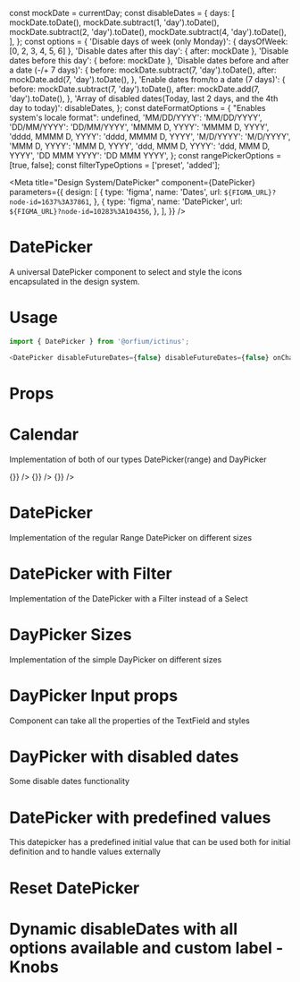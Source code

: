 const mockDate = currentDay;
const disableDates = {
  days: [
    mockDate.toDate(),
    mockDate.subtract(1, 'day').toDate(),
    mockDate.subtract(2, 'day').toDate(),
    mockDate.subtract(4, 'day').toDate(),
  ],
};
const options = {
  'Disable days of week (only Monday)': { daysOfWeek: [0, 2, 3, 4, 5, 6] },
  'Disable dates after this day': { after: mockDate },
  'Disable dates before this day': { before: mockDate },
  'Disable dates before and after a date (-/+ 7 days)': {
    before: mockDate.subtract(7, 'day').toDate(),
    after: mockDate.add(7, 'day').toDate(),
  },
  'Enable dates from/to a date (7 days)': {
    before: mockDate.subtract(7, 'day').toDate(),
    after: mockDate.add(7, 'day').toDate(),
  },
  'Array of disabled dates(Today, last 2 days, and the 4th day to today)': disableDates,
};
const dateFormatOptions = {
  "Enables system's locale format": undefined,
  'MM/DD/YYYY': 'MM/DD/YYYY',
  'DD/MM/YYYY': 'DD/MM/YYYY',
  'MMMM D, YYYY': 'MMMM D, YYYY',
  'dddd, MMMM D, YYYY': 'dddd, MMMM D, YYYY',
  'M/D/YYYY': 'M/D/YYYY',
  'MMM D, YYYY': 'MMM D, YYYY',
  'ddd, MMM D, YYYY': 'ddd, MMM D, YYYY',
  'DD MMM YYYY': 'DD MMM YYYY',
};
const rangePickerOptions = [true, false];
const filterTypeOptions = ['preset', 'added'];

<Meta
  title="Design System/DatePicker"
  component={DatePicker}
  parameters={{
    design: [
      {
        type: 'figma',
        name: 'Dates',
        url: `${FIGMA_URL}?node-id=1637%3A37861`,
      },
      {
        type: 'figma',
        name: 'DatePicker',
        url: `${FIGMA_URL}?node-id=10283%3A104356`,
      },
    ],
  }}
/>

# DatePicker

A universal DatePicker component to select and style the icons encapsulated in the design system.

# Usage

```js
import { DatePicker } from '@orfium/ictinus';

<DatePicker disableFutureDates={false} disableFutureDates={false} onChange={console.log} />;
```

# Props

<Props of={DatePicker} />

# Calendar

Implementation of both of our types DatePicker(range) and DayPicker

<Preview>
  <Story name="Calendar" parameters={{ decorators: [withKnobs] }}>
    <Stack vertical>
      <div style={{ backgroundColor: 'white' }}>
        <OverlayComponent
          isRangePicker
          extraOptions={extraOptions}
          selectedDays={{
            from: mockDate.add(1, 'day'),
            to: mockDate.add(44, 'day'),
          }}
          onDaySelect={() => {}}
        />
        <OverlayComponent
          isRangePicker
          selectedDays={{
            from: mockDate.add(1, 'day'),
            to: mockDate.add(44, 'day'),
          }}
          onDaySelect={() => {}}
        />
        <OverlayComponent
          selectedDays={{
            from: mockDate.add(1, 'day'),
            to: mockDate.add(1, 'day'),
          }}
          onDaySelect={() => {}}
        />
      </div>
    </Stack>
  </Story>
</Preview>

# DatePicker

Implementation of the regular Range DatePicker on different sizes

<Preview>
  <Story name="DatePicker Range" parameters={{ decorators: [withKnobs] }}>
    <Stack vertical>
      <DatePicker
        inputProps={{ size: 'md', styleType: 'outlined' }}
        isRangePicker
        isClearable={true}
        isDefaultNow={false}
        disableDates={select('disableDates', options, options[0])}
        dateFormatOverride={select('dateFormat', dateFormatOptions, dateFormatOptions[1])}
      />
      <DatePicker
        inputProps={{ size: 'sm', styleType: 'outlined' }}
        isRangePicker
        disableDates={select('disableDates', options, options[0])}
        dateFormatOverride={select('dateFormat', dateFormatOptions, dateFormatOptions[1])}
      />
    </Stack>
  </Story>
</Preview>

# DatePicker with Filter

Implementation of the DatePicker with a Filter instead of a Select

<Preview>
  <Story name="DatePicker with Filter" parameters={{ decorators: [withKnobs] }}>
    <Stack vertical>
      <DatePicker
        inputProps={{ size: 'md', styleType: 'outlined' }}
        isRangePicker={select('isRangePicker', rangePickerOptions, rangePickerOptions[0])}
        filterConfig={{ filterType: select('filterType', filterTypeOptions, filterTypeOptions[0]) }}
        isDefaultNow={false}
      />
      <DatePicker
        value={{ from: currentDay.toDate(), to: currentDay.toDate() }}
        inputProps={{ size: 'sm', styleType: 'outlined' }}
        isRangePicker={select('isRangePicker', rangePickerOptions, rangePickerOptions[0])}
        filterConfig={{ filterType: select('filterType', filterTypeOptions, filterTypeOptions[0]) }}
      />
    </Stack>
  </Story>
</Preview>

# DayPicker Sizes

Implementation of the simple DayPicker on different sizes

<Preview>
  <Story name="DayPicker Sizes" parameters={{ decorators: [withKnobs] }}>
    <Stack>
      <DatePicker
        inputProps={{ size: 'md', styleType: 'outlined' }}
        isDefaultNow={false}
        disableDates={select('disableDates', options, options[0])}
      />
      <DatePicker
        value={{ from: currentDay.toDate(), to: currentDay.toDate() }}
        inputProps={{ size: 'sm', styleType: 'outlined' }}
        disableDates={select('disableDates', options, options[0])}
      />
    </Stack>
  </Story>
</Preview>

# DayPicker Input props

Component can take all the properties of the TextField and styles

<Preview>
  <Story name="DayPicker Input props" parameters={{ decorators: [withKnobs] }}>
    <Stack>
      <Stack>
        <DatePicker
          value={{ from: currentDay.toDate(), to: currentDay.toDate() }}
          disableDates={select('disableDates', options, options[0])}
        />
        <DatePicker
          value={{ from: currentDay.toDate(), to: currentDay.toDate() }}
          inputProps={{ styleType: 'outlined' }}
          disableDates={select('disableDates', options, options[0])}
        />
        <DatePicker
          value={{ from: currentDay.toDate(), to: currentDay.toDate() }}
          inputProps={{ styleType: 'elevated' }}
          disableDates={select('disableDates', options, options[0])}
        />
      </Stack>
      <Stack>
        <DatePicker
          value={{ from: currentDay.toDate(), to: currentDay.toDate() }}
          inputProps={{ hintMsg: 'Wrong Date', status: 'error' }}
          disableDates={select('disableDates', options, options[0])}
        />
        <DatePicker
          value={{ from: currentDay.toDate(), to: currentDay.toDate() }}
          inputProps={{ hintMsg: 'Dates are important', status: 'hint' }}
          disableDates={select('disableDates', options, options[0])}
        />
      </Stack>
    </Stack>
  </Story>
</Preview>

# DayPicker with disabled dates

Some disable dates functionality

<Preview>
  <Story name="DayPicker with disabled dates">
    <Stack>
      <DatePicker
        value={{ from: currentDay.toDate(), to: currentDay.toDate() }}
        disableDates={disableDates}
      />
    </Stack>
  </Story>
</Preview>

# DatePicker with predefined values

This datepicker has a predefined initial value that can be used both for initial definition and to handle values externally

<Preview>
  <Story name="DayPicker with predefined values">
    <DatePicker
      isRangePicker
      value={{
        to: mockDate.add(11, 'day').toDate(),
        from: mockDate.add(1, 'day').toDate(),
      }}
      disableDates={{ daysOfWeek: [1, 2, 3, 4, 5, 6] }}
    />
  </Story>
</Preview>

# Reset DatePicker

<Preview>
  <Story name="Reset DatePicker">
    <Stack vertical>
      <DatePickerShowcase />
    </Stack>
  </Story>
</Preview>

# Dynamic disableDates with all options available and custom label - Knobs

<Preview>
  <Story
    name="Dynamic disableDates with all options available - Knobs"
    parameters={{ decorators: [withKnobs] }}
  >
    <DatePicker
      value={{ from: currentDay.toDate(), to: currentDay.toDate() }}
      disableDates={select('disableDates', options, options[0])}
      inputLabel={text('inputLabel', 'Custom Date')}
      isRangePicker={boolean('isRangePicker', false)}
    />
  </Story>
</Preview>
